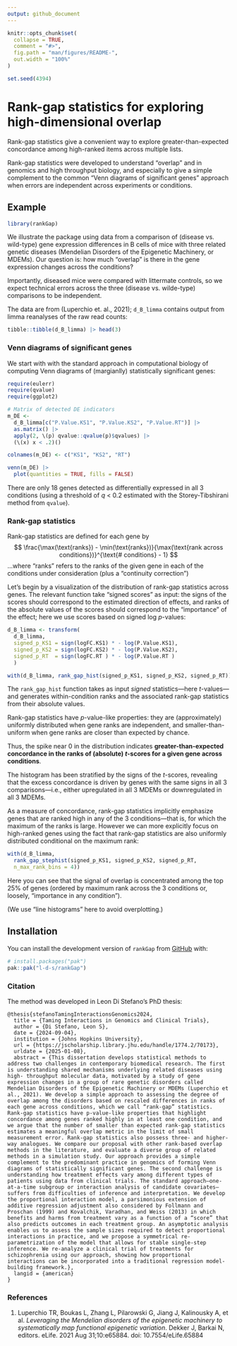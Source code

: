 ```yaml
---
output: github_document
---
```


<!-- README.md is generated from README.Rmd. Please edit that file -->

```r
knitr::opts_chunk$set(
  collapse = TRUE,
  comment = "#>",
  fig.path = "man/figures/README-",
  out.width = "100%"
)

set.seed(4394)
```

# Rank-gap statistics for exploring high-dimensional overlap

<!-- badges: start -->
<!-- badges: end -->

Rank-gap statistics give a convenient way to explore greater-than-expected
concordance among high-ranked items across multiple lists.

Rank-gap statistics were developed to understand "overlap" and in genomics and
high throughput biology, and especially to give a simple complement to the
common "Venn diagrams of significant genes" approach when errors are
independent across experiments or conditions.

## Example

```r
library(rankGap)
```

We illustrate the package using data from a comparison of (disease vs.
wild-type) gene expression differences in B cells of mice with three related
genetic diseases (Mendelian Disorders of the Epigenetic Machinery, or MDEMs).
Our question is: how much "overlap" is there in the gene expression changes
across the conditions?

Importantly, diseased mice were compared with littermate controls, so we expect
technical errors across the three (disease vs. wilde-type) comparisons to be
independent.

The data are from (Luperchio et. al., 2021); `d_B_limma` contains output from
limma reanalyses of the raw read counts:

```r
tibble::tibble(d_B_limma) |> head(3)
```

### Venn diagrams of significant genes

We start with with the standard approach in computational biology of computing
Venn diagrams of (margianlly) statistically significant genes:

```r
require(eulerr)
require(qvalue)
require(ggplot2)

# Matrix of detected DE indicators
m_DE <-
  d_B_limma[c("P.Value.KS1", "P.Value.KS2", "P.Value.RT")] |>
  as.matrix() |>
  apply(2, \(p) qvalue::qvalue(p)$qvalues) |>
  (\(x) x < .2)()

colnames(m_DE) <- c("KS1", "KS2", "RT")

venn(m_DE) |>
  plot(quantities = TRUE, fills = FALSE)
```

There are only 18 genes detected as differentially expressed in all 3
conditions (using a threshold of _q_ < 0.2 estimated with the Storey-Tibshirani
method from `qvalue`).

### Rank-gap statistics

Rank-gap statistics are defined for each gene by
$$
\frac{\max(\text{ranks}) - \min(\text{ranks})}{\max(\text{rank across conditions})}^{\text{# conditions} - 1}
$$
...where "ranks" refers to the ranks of the given gene in each of the conditions under consideration (plus a "continuity correction")

Let's begin by a visualization of the distribution of rank-gap statistics
across genes. The relevant function take "signed scores" as input: the signs of
the scores should correspond to the estimated direction of effects, and ranks
of the absolute values of the scores should correspond to the "importance" of
the effect; here we use scores based on signed log *p*-values:

```r
d_B_limma <- transform(
  d_B_limma,
  signed_p_KS1 = sign(logFC.KS1) * - log(P.Value.KS1),
  signed_p_KS2 = sign(logFC.KS2) * - log(P.Value.KS2),
  signed_p_RT  = sign(logFC.RT ) * - log(P.Value.RT )
  )

with(d_B_limma, rank_gap_hist(signed_p_KS1, signed_p_KS2, signed_p_RT))
```

The `rank_gap_hist` function takes as input _signed_ statistics—here
_t_-values— and generates within-condition ranks and the associated rank-gap
statistics from their absolute values.

Rank-gap statistics have *p*-value-like properties: they are (approximately)
uniformly distributed when gene ranks are independent, and smaller-than-uniform
when gene ranks are closer than expected by chance.

Thus, the spike near 0 in the distribution indicates **greater-than-expected
concordance in the ranks of (absolute) *t*-scores for a given gene across
conditions**.

The histogram has been stratified by the signs of the _t_-scores, revealing
that the excess concordance is driven by genes with the same signs in all 3
comparisons—i.e., either upregulated in all 3 MDEMs or downregulated in all 3
MDEMs.

As a measure of concordance, rank-gap statistics implicitly emphasize genes
that are ranked high in any of the 3 conditions—that is, for which the maximum
of the ranks is large. However we can more explicitly focus on high-ranked
genes using the fact that rank-gap statistics are also uniformly distributed
conditional on the maximum rank:

```r
with(d_B_limma, 
  rank_gap_stephist(signed_p_KS1, signed_p_KS2, signed_p_RT, 
  n_max_rank_bins = 4))
```

Here you can see that the signal of overlap is concentrated among the top 25%
of genes (ordered by maximum rank across the 3 conditions or, loosely,
"importance in any condition").

(We use "line histograms" here to avoid overplotting.)


## Installation

You can install the development version of `rankGap` from
[GitHub](https://github.com/) with:

``` r
# install.packages("pak")
pak::pak("l-d-s/rankGap")
```

### Citation

The method was developed in Leon Di Stefano's PhD thesis:

```
@thesis{stefanoTamingInteractionsGenomics2024,
  title = {Taming Interactions in Genomics and Clinical Trials},
  author = {Di Stefano, Leon S},
  date = {2024-09-04},
  institution = {Johns Hopkins University},
  url = {https://jscholarship.library.jhu.edu/handle/1774.2/70173},
  urldate = {2025-01-08},
  abstract = {This dissertation develops statistical methods to address two challenges in contemporary biomedical research. The first is understanding shared mechanisms underlying related diseases using high- throughput molecular data, motivated by a study of gene expression changes in a group of rare genetic disorders called Mendelian Disorders of the Epigenetic Machinery or MDEMs (Luperchio et al., 2021). We develop a simple approach to assessing the degree of overlap among the disorders based on rescaled differences in ranks of each gene across conditions, which we call “rank-gap” statistics. Rank-gap statistics have p-value-like properties that highlight concordance among genes ranked highly in at least one condition, and we argue that the number of smaller than expected rank-gap statistics estimates a meaningful overlap metric in the limit of small measurement error. Rank-gap statistics also possess three- and higher-way analogues. We compare our proposal with other rank-based overlap methods in the literature, and evaluate a diverse group of related methods in a simulation study. Our approach provides a simple complement to the predominant practice in genomics of forming Venn diagrams of statistically significant genes. The second challenge is understanding how treatment effects vary among different types of patients using data from clinical trials. The standard approach—one-at-a-time subgroup or interaction analysis of candidate covariates—suffers from difficulties of inference and interpretation. We develop the proportional interaction model, a parsimonious extension of additive regression adjustment also considered by Follmann and Proschan (1999) and Kovalchik, Varadhan, and Weiss (2013) in which benefits and harms from treatment vary as a function of a “score” that also predicts outcomes in each treatment group. An asymptotic analysis enables us to assess the sample sizes required to detect proportional interactions in practice, and we propose a symmetrical re-parametrization of the model that allows for stable single-step inference. We re-analyze a clinical trial of treatments for schizophrenia using our approach, showing how proportional interactions can be incorporated into a traditional regression model-building framework.},
  langid = {american}
}
```

### References

1. Luperchio TR, Boukas L, Zhang L, Pilarowski G, Jiang J, Kalinousky A, et al.
*Leveraging the Mendelian disorders of the epigenetic machinery to
systematically map functional epigenetic variation*. Dekker J, Barkai N,
editors. eLife. 2021 Aug 31;10:e65884. doi: 10.7554/eLife.65884
